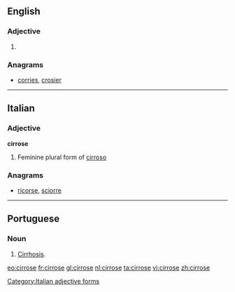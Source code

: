 ==English==

===Adjective===
{{en-adj|-}}

# {{alternative spelling of|cirrhose}}

===Anagrams===
* {{alphagram|ceiorrs}} [[corries#English|corries]], [[crosier#English|crosier]]
----
==Italian==

===Adjective===
'''cirrose''' {{f}}

# Feminine plural form of [[cirroso]]

===Anagrams===
* {{alphagram|ceiorrs}} [[ricorse#Italian|ricorse]], [[sciorre#Italian|sciorre]]
[[Category:Italian adjective forms]]

----

==Portuguese==

===Noun===
{{pt-noun-f}}

# [[cirrhosis|Cirrhosis]].

[[eo:cirrose]]
[[fr:cirrose]]
[[gl:cirrose]]
[[nl:cirrose]]
[[ta:cirrose]]
[[vi:cirrose]]
[[zh:cirrose]]